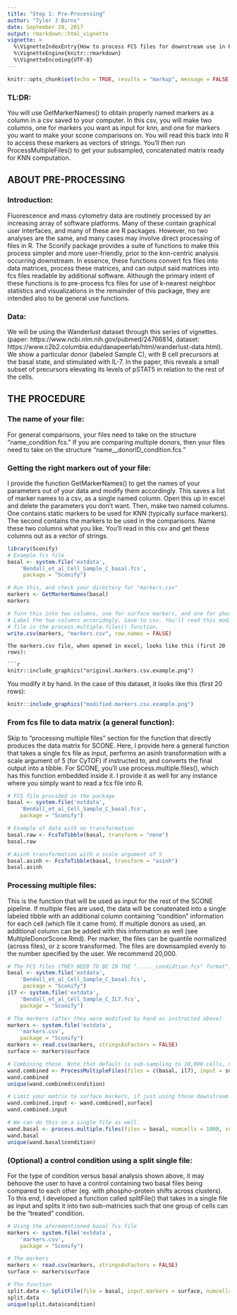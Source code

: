 ```yaml
---
title: "Step 1: Pre-Processing"
author: "Tyler J Burns"
date: September 29, 2017
output: rmarkdown::html_vignette
vignette: >
  %\VignetteIndexEntry{How to process FCS files for downstream use in R}
  %\VignetteEngine{knitr::rmarkdown}
  %\VignetteEncoding{UTF-8}
---
```


```r
knitr::opts_chunk$set(echo = TRUE, results = "markup", message = FALSE, warning = FALSE)
```

### TL:DR:  
You will use GetMarkerNames() to obtain properly named markers as a column in a csv saved to your computer. In this csv, you will make two columns, one for markers you want as input for knn, and one for markers you want to make your scone comparisons on. You will read this back into R to access these markers as vectors of strings. You'll then run ProcessMultipleFiles() to get your subsampled, concatenated matrix ready for KNN computation. 

## ABOUT PRE-PROCESSING 

### Introduction:  
Fluorescence and mass cytometry data are routinely processed by an increasing array of software platforms. Many of these contain graphical user interfaces, and many of these are R packages. However, no two analyses are the same, and many cases may involve direct processing of files in R. The Sconify package provides a suite of functions to make this process simpler and more user-friendly, prior to the knn-centric analysis occurring downstream. In essence, these functions convert fcs files into data matrices, process these matrices, and can output said matrices into fcs files readable by additional software. Although the primary intent of these functions is to pre-process fcs files for use of k-nearest neighbor statistics and visualizations in the remainder of this package, they are intended also to be general use functions. 

### Data:   
We will be using the Wanderlust dataset through this series of vignettes. (paper: https://www.ncbi.nlm.nih.gov/pubmed/24766814, dataset: https://www.c2b2.columbia.edu/danapeerlab/html/wanderlust-data.html). We show a particular donor (labeled Sample C), with B cell precursors at the basal state, and stimulated with IL-7. In the paper, this reveals a small subset of precursors elevating its levels of pSTAT5 in relation to the rest of the cells. 

## THE PROCEDURE

### The name of your file:   
For general comparisons, your files need to take on the structure "name_condition.fcs." If you are comparing multiple donors, then your files need to take on the structure "name__donorID_condition.fcs."

### Getting the right markers out of your file:  
I provide the function GetMarkerNames() to get the names of your parameters out of your data and modify them accordingly. This saves a list of marker names to a csv, as a single named column. Open this up in excel and delete the parameters you don't want. Then, make two named columns. One contains static markers to be used for KNN (typically surface markers). The second contains the markers to be used in the comparisons. Name these two columns what you like. You'll read in this csv and get these columns out as a vector of strings. 


```r
library(Sconify)
# Example fcs file
basal <- system.file('extdata',
    'Bendall_et_al_Cell_Sample_C_basal.fcs',
     package = "Sconify")

# Run this, and check your directory for "markers.csv"
markers <- GetMarkerNames(basal)
markers
```

```r
# Turn this into two columns, one for surface markers, and one for phosphos
# Label the two columns accoridngly. Save to csv. You'll read this modified
# file in the process.multiple.files() function.
write.csv(markers, "markers.csv", row.names = FALSE)
```


```
The markers.csv file, when opened in excel, looks like this (first 20 rows): 

```r
knitr::include_graphics("original.markers.csv.example.png")

```

You modify it by hand. In the case of this dataset, it looks like this (first 20 rows):

```r
knitr::include_graphics("modified.markers.csv.example.png")

```


### From fcs file to data matrix (a general function):  
Skip to "processing multiple files" section for the function that directly produces the data matrix for SCONE. Here, I provide here a general function that takes a single fcs file as input, performs an asinh transformation with a scale argument of 5 (for CyTOF) if instructed to, and converts the final output into a tibble. For SCONE, you'll use process.multiple.files(), which has this function embedded inside it. I provide it as well for any instance where you simply want to read a fcs file into R. 


```r

# FCS file provided in the package
basal <- system.file('extdata',
    'Bendall_et_al_Cell_Sample_C_basal.fcs',
    package = "Sconify")

# Example of data with no transformation
basal.raw <- FcsToTibble(basal, transform = "none")
basal.raw

# Asinh transformation with a scale argument of 5
basal.asinh <- FcsToTibble(basal, transform = "asinh")
basal.asinh

```

### Processing multiple files:  
This is the function that will be used as input for the rest of the SCONE pipeline. If multiple files are used, the data will be conatenated into a single labeled tibble with an additional column containing "condition" information for each cell (which file it came from). If multiple donors as used, an additional column can be added with this information as well (see MultipleDonorScone.Rmd). Per marker, the files can be quantile normalized (across files), or z score transformed. The files are downsampled evenly to the number specified by the user. We recommend 20,000. 

```r
# The FCS files (THEY NEED TO BE IN THE "....._condidtion.fcs" format")
basal <- system.file('extdata',
    'Bendall_et_al_Cell_Sample_C_basal.fcs',
     package = "Sconify")
il7 <- system.file('extdata',
    'Bendall_et_al_Cell_Sample_C_IL7.fcs',
    package = "Sconify")

# The markers (after they were modified by hand as instructed above)
markers <- system.file('extdata',
    'markers.csv',
    package = "Sconify")
markers <- read.csv(markers, stringsAsFactors = FALSE)
surface <- markers$surface
```
```r
# Combining these. Note that default is sub-sampling to 10,000 cells, not normalizing, and not scaling
wand.combined <- ProcessMultipleFiles(files = c(basal, il7), input = surface, numcells = 1000)
wand.combined
unique(wand.combined$condition)

# Limit your matrix to surface markers, if just using those downstream
wand.combined.input <- wand.combined[,surface]
wand.combined.input
```

```r
# We can do this on a single file as well. 
wand.basal <- process.multiple.files(files = basal, numcells = 1000, scale = TRUE, input = surface)
wand.basal
unique(wand.basal$condition)

```

### (Optional) a control condition using a split single file:  
For the type of condition versus basal analysis shown above, it may behoove the user to have a control containing two basal files being compared to each other (eg. with phospho-protein shifts across clusters). To this end, I developed a function called splitFile() that takes in a single file as input and splits it into two sub-matricies such that one group of cells can be the "treated" condition. 

```r
# Using the aforementioned basal fcs file
markers <- system.file('extdata',
    'markers.csv',
    package = "Sconify")

# The markers
markers <- read.csv(markers, stringsAsFactors = FALSE)
surface <- markers$surface

# The function
split.data <- SplitFile(file = basal, input.markers = surface, numcells = 1000)
split.data
unique(split.data$condition)
```


